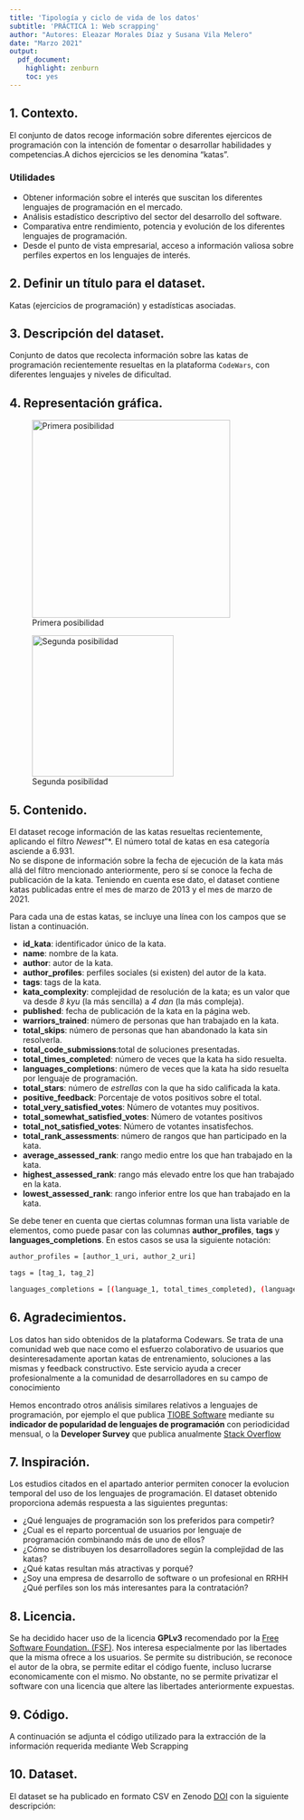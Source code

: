 ```yaml
---
title: 'Tipología y ciclo de vida de los datos'
subtitle: 'PRÁCTICA 1: Web scrapping'
author: "Autores: Eleazar Morales Díaz y Susana Vila Melero"
date: "Marzo 2021"
output:
  pdf_document:
    highlight: zenburn
    toc: yes
---
```


## 1. Contexto.

El conjunto de datos recoge información sobre diferentes ejercicos de programación con la intención de fomentar o desarrollar habilidades y competencias.A dichos ejercicios se les denomina "katas".

### Utilidades
* Obtener información sobre el interés que suscitan los diferentes lenguajes de programación en el mercado.
* Análisis estadístico descriptivo del sector del desarrollo del software.
* Comparativa entre rendimiento, potencia y evolución de los diferentes lenguajes de programación.
* Desde el punto de vista empresarial, acceso a información valiosa sobre perfiles expertos en los lenguajes de interés.

## 2. Definir un título para el dataset.

Katas (ejercicios de programación) y estadísticas asociadas.

## 3. Descripción del dataset.

Conjunto de datos que recolecta información sobre las katas de programación recientemente resueltas en la plataforma `CodeWars`, con diferentes lenguajes y niveles de dificultad.

## 4. Representación gráfica.

![Primera posibilidad](D:\Dropbox\Dropbox\SUSANA\UOC-Màster\Tipologia_y_Ciclo_Vida_Datos\Repositorios\PRAC1\Imagen dataset.png){width=350 height=350}


![Segunda posibilidad](D:\Dropbox\Dropbox\SUSANA\UOC-Màster\Tipologia_y_Ciclo_Vida_Datos\Repositorios\PRAC1\Imagen dataset2.png){width=250 height=250}

## 5. Contenido.

El dataset recoge información de las katas resueltas recientemente, aplicando el filtro *Newest*"*. El número total de katas en esa categoría asciende a 6.931.   
No se dispone de información sobre la fecha de ejecución de la kata más allá del filtro mencionado anteriormente, pero sí se conoce la fecha de publicación de la kata. Teniendo en cuenta ese dato, el dataset contiene katas publicadas entre el mes de marzo de 2013 y el mes de marzo de 2021.

Para cada una de estas katas, se incluye una línea con los campos que se listan a continuación.

* **id_kata**: identificador único de la kata.
* **name**: nombre de la kata.
* **author**: autor de la kata.
* **author_profiles**: perfiles sociales (si existen) del autor de la kata.
* **tags**: tags de la kata.
* **kata_complexity**: complejidad de resolución de la kata; es un valor que va desde *8 kyu* (la más sencilla) a *4 dan* (la más compleja).
* **published**: fecha de publicación de la kata en la página web.
* **warriors_trained**: número de personas que han trabajado en la kata.
* **total_skips**: número de personas que han abandonado la kata sin resolverla.
* **total_code_submissions**:total de soluciones presentadas.
* **total_times_completed**: número de veces que la kata ha sido resuelta.
* **languages_completions**: número de veces que la kata ha sido resuelta por lenguaje de programación.
* **total_stars**: número de *estrellas* con la que ha sido calificada la kata.
* **positive_feedback**: Porcentaje de votos positivos sobre el total.
* **total_very_satisfied_votes**: Número de votantes muy positivos.
* **total_somewhat_satisfied_votes**: Número de votantes positivos
* **total_not_satisfied_votes**: Número de votantes insatisfechos.
* **total_rank_assessments**: número de rangos que han participado en la kata.
* **average_assessed_rank**: rango medio entre los que han trabajado en la kata.
* **highest_assessed_rank**: rango más elevado entre los que han trabajado en la kata.
* **lowest_assessed_rank**: rango inferior entre los que han trabajado en la kata.

Se debe tener en cuenta que ciertas columnas forman una lista variable de elementos, como puede pasar con las columnas **author_profiles**, **tags** y **languages_completions**. En estos casos se usa la siguiente notación:

```bash
author_profiles = [author_1_uri, author_2_uri]

tags = [tag_1, tag_2]

languages_completions = [(language_1, total_times_completed), (language_2, total_times_completed)]
```

## 6. Agradecimientos.

Los datos han sido obtenidos de la plataforma Codewars. Se trata de una comunidad web que nace como el esfuerzo colaborativo de usuarios que desinteresadamente aportan katas de entrenamiento, soluciones a las mismas y feedback constructivo. Este servicio ayuda a crecer profesionalmente a la comunidad de desarrolladores en su campo de conocimiento

Hemos encontrado otros análisis similares relativos a lenguajes de programación, por ejemplo el que publica [TIOBE Software](https://www.tiobe.com/tiobe-index/) mediante su **indicador de popularidad de lenguajes de programación** con periodicidad mensual, o la **Developer Survey** que publica anualmente [Stack Overflow](https://insights.stackoverflow.com/survey/2020)

## 7. Inspiración. 

Los estudios citados en el apartado anterior permiten conocer la evolucion temporal del uso de los lenguajes de programación. El dataset obtenido proporciona además respuesta a las siguientes preguntas:

- ¿Qué lenguajes de programación son los preferidos para competir?
- ¿Cual es el reparto porcentual de usuarios por lenguaje de programación combinando más de uno de ellos?
- ¿Cómo se distribuyen los desarrolladores según la complejidad de las katas?
- ¿Qué katas resultan más atractivas y porqué?
- ¿Soy una empresa de desarrollo de software o un profesional en RRHH ¿Qué perfiles son los más interesantes para la contratación?

## 8. Licencia.

Se ha decidido hacer uso de la licencia **GPLv3** recomendado por la [Free Software Foundation. (FSF)](https://www.gnu.org/licenses/license-recommendations.html). Nos interesa especialmente por las libertades que la misma ofrece a los usuarios. Se permite su distribución, se reconoce el autor de la obra, se permite editar el código fuente, incluso lucrarse economicamente con el mismo. No obstante, no se permite privatizar el software con una licencia que altere las libertades anteriormente expuestas.

## 9. Código.

A continuación se adjunta el código utilizado para la extracción de la información requerida mediante Web Scrapping

## 10. Dataset.

El dataset se ha publicado en formato CSV en Zenodo [DOI]() con la siguiente descripción:
